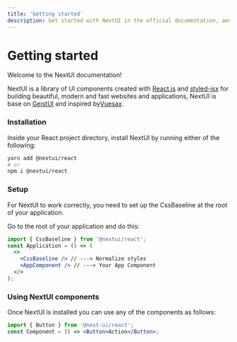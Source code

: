 ```yaml
---
title: 'Getting started'
description: Get started with NextUI in the official documentation, and learn more about all our features!
---
```


# Getting started

Welcome to the NextUI documentation!

NextUI is a library of UI components created with <a href="https://reactjs.org/" rel="noreferrer" target="_blank">React.js</a> and <a href="https://github.com/vercel/styled-jsx" rel="noreferrer" target="_blank">
styled-jsx</a> for building beautiful, modern and fast websites and applications, NextUI is
base on <a href="https://react.geist-ui.dev" rel="noreferrer" target="_blank">
GeistUI</a> and inspired by<a href="https://vuesax.com/" rel="noreferrer" target="_blank">Vuesax</a>.

### Installation

Inside your React project directory, install NextUI by running either of the following:

```bash
yarn add @nextui/react
# or
npm i @nextui/react
```

<Spacer y={2.5} />

### Setup

For NextUI to work correctly, you need to set up the CssBaseline at the root of your application.

Go to the root of your application and do this:

```jsx
import { CssBaseline } from '@nextui/react';
const Application = () => (
  <>
    <CssBaseline /> // ---> Normalize styles
    <AppComponent /> // ---> Your App Component
  </>
);
```

### Using NextUI components

Once NextUI is installed you can use any of the components as follows:

```jsx
import { Button } from '@next-ui/react';
const Component = () => <Button>Action</Button>;
```
